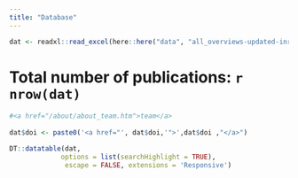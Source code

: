 ```yaml
---
title: "Database"
---
```


```r

dat <- readxl::read_excel(here::here("data", "all_overviews-updated-inriched2.xlsx"))
```


# Total number of publications: `r nrow(dat)`



```r

#<a href="/about/about_team.htm">team</a> 
  
dat$doi <- paste0('<a href="', dat$doi,'">',dat$doi ,"</a>")

DT::datatable(dat, 
             options = list(searchHighlight = TRUE),
              escape = FALSE, extensions = 'Responsive')
```


